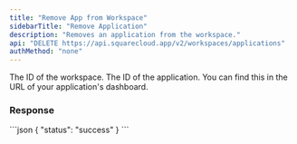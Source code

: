 ```yaml
---
title: "Remove App from Workspace"
sidebarTitle: "Remove Application"
description: "Removes an application from the workspace."
api: "DELETE https://api.squarecloud.app/v2/workspaces/applications"
authMethod: "none"
---
```



<Authorization />

<ParamField body="workspaceId" type="string" placeholder="Workspace Id">
  The ID of the workspace.
</ParamField>

<ParamField body="appId" type="string" placeholder="Application ID">
  The ID of the application. You can find this in the URL of your application's dashboard.
</ParamField>

### Response

<Status />

<ResponseExample>
```json
{
  "status": "success"
}
```
</ResponseExample>